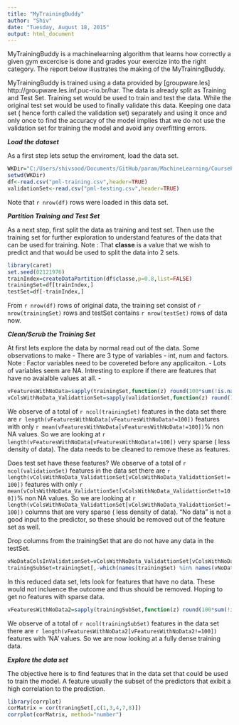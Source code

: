 ```yaml
---
title: "MyTrainingBuddy"
author: "Shiv"
date: "Tuesday, August 18, 2015"
output: html_document
---
```

MyTrainingBuddy is a machinelearning algorithm that learns how correctly a given gym excercise is done and grades your exercize into the right category. The report below illustrates the making of the MyTrainingBuddy.

MyTrainingBuddy is trained using a data provided by [groupware.les] http://groupware.les.inf.puc-rio.br/har. The data is already split as Training and Test Set. Training set would be used to train and test the data. While the original test set would be used to finally validate this data. Keeping one data set ( hence forth called the validation set) separately and using it once and only once to find the accuracy of the model implies that we do not use the validation set for training the model and avoid any overfitting errors.

***Load the dataset***

As a first step lets setup the enviroment, load the data set.

```r
WKDir="C:/Users/shivsood/Documents/GitHub/param/MachineLearning/CourseProject"
setwd(WKDir)
df<-read.csv("pml-training.csv",header=TRUE)
validationSet<-read.csv("pml-testing.csv",header=TRUE)
```
Note that `r nrow(df)` rows were loaded in this data set. 

***Partition Training and Test Set***

As a next step, first split the data as training and test set. Then use the training set for further exploration to understand features of the data that can be used for training. Note : That **classe** is a value that we wish to predict and that would be used to split the data into 2 sets.


```r
library(caret)
set.seed(02121976)
trainIndex=createDataPartition(df$classe,p=0.8,list=FALSE)
trainingSet=df[trainIndex,]
testSet=df[-trainIndex,]
```
From `r nrow(df)` rows of original data, the training set consist of `r nrow(trainingSet)` rows and testSet contains
`r nrow(testSet)` rows of data now.

***Clean/Scrub the Training Set***

At first lets explore the data by normal read out of the data. Some observations to make
- There are 3 type of variables - int, num and factors. Note : Factor variables need to be covereted before any applicaiton.
- Lots of variables seem are NA. Intresting to explore if there are features that have no avaialble values at all.
- 

```r
vFeaturesWithNoData=sapply(trainingSet,function(z) round(100*sum(!is.na(z))/nrow(trainingSet),2))
vColsWithNoData_ValidattionSet=sapply(validationSet,function(z) round(100*sum(!is.na(z))/nrow(validationSet),2))
```

We observe of a total of `r ncol(trainingSet)` features in the data set there are `r length(vFeaturesWithNoData[vFeaturesWithNoData!=100])` features with only `r mean(vFeaturesWithNoData[vFeaturesWithNoData!=100])`% non NA values. So we are looking at `r length(vFeaturesWithNoData[vFeaturesWithNoData!=100])` very sparse ( less density of data). The data needs to be cleaned to remove these as features.


Does test set have these features?
We observe of a total of `r ncol(validationSet)` features in the data set there are `r length(vColsWithNoData_ValidattionSet[vColsWithNoData_ValidattionSet!=100])` features with only `r mean(vColsWithNoData_ValidattionSet[vColsWithNoData_ValidattionSet!=100])`% non NA values. So we are looking at `r length(vColsWithNoData_ValidattionSet[vColsWithNoData_ValidattionSet!=100])` columns that are very sparse ( less density of data). "No data" is not a good input to the predictor,  so these should be removed out of the feature set as well.


Drop columns from the trainingSet that are do not have any data in the testSet.

```r
vNoDataColsInValidationSet=vColsWithNoData_ValidattionSet[vColsWithNoData_ValidattionSet!=100]
trainingSubSet=trainingSet[,-which(names(trainingSet) %in% names(vNoDataColsInValidationSet))]
```

In this reduced data set, lets look for features that have no data. These would not incluence the outcome and thus should be removed. Hoping to get no features with sparse data.

```r
vFeaturesWithNoData2=sapply(trainingSubSet,function(z) round(100*sum(!is.na(z))/nrow(trainingSubSet),2))
```

We observe of a total of `r ncol(trainingSubSet)` features in the data set there are `r length(vFeaturesWithNoData2[vFeaturesWithNoData2!=100])` features with 'NA' values. So we are now looking at a fully dense training data.

***Explore the data set***

The objective here is to find features that in the data set that could be used to train the model. A feature usually the subset of the predictors that exibit a high correlation to the prediction. 


```r{}
library(corrplot)
corMatrix = cor(traningSet[,c(1,3,4,7,8)])
corrplot(corMatrix, method="number")
```




